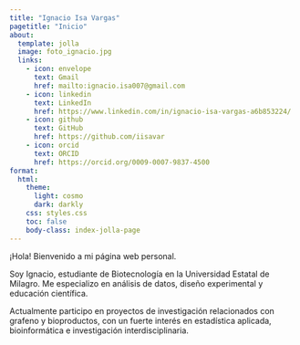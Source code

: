 ```yaml
---
title: "Ignacio Isa Vargas"
pagetitle: "Inicio"
about:
  template: jolla
  image: foto_ignacio.jpg
  links:
    - icon: envelope
      text: Gmail
      href: mailto:ignacio.isa007@gmail.com
    - icon: linkedin
      text: LinkedIn
      href: https://www.linkedin.com/in/ignacio-isa-vargas-a6b853224/
    - icon: github
      text: GitHub
      href: https://github.com/iisavar
    - icon: orcid
      text: ORCID
      href: https://orcid.org/0009-0007-9837-4500
format:
  html:
    theme:
      light: cosmo
      dark: darkly
    css: styles.css
    toc: false
    body-class: index-jolla-page
---
```


¡Hola! Bienvenido a mi página web personal.  

Soy Ignacio, estudiante de Biotecnología en la Universidad Estatal de Milagro. Me especializo en análisis de datos, diseño experimental y educación científica.  

Actualmente participo en proyectos de investigación relacionados con grafeno y bioproductos, con un fuerte interés en estadística aplicada, bioinformática e investigación interdisciplinaria.  

